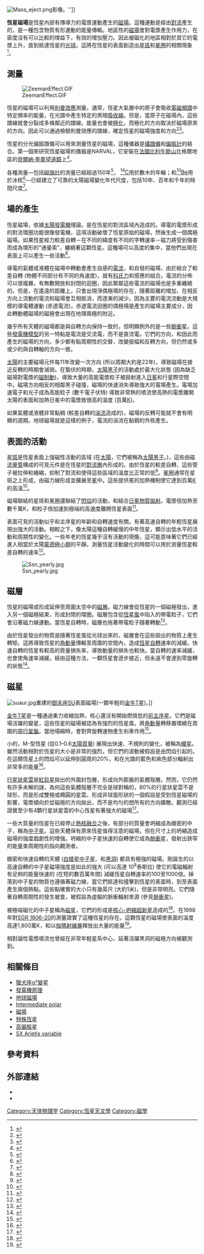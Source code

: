 [[Image:Mass_eject.png|right]]影像。'']]

'''恆星磁場'''是恆星內部有傳導力的電漿運動產生的[[磁場|磁場]]。這種運動是經由[[對流|對流]]產生的，是一種包含物質有形運動的能量傳輸。地區性的[[磁場|磁場]]會對電漿產生作用力，在密度沒有可以比較的增益下，有效的增加壓力。因此被磁化的地區相對於其它的電漿上升，直到抵達恆星的[[光球|光球]]。這將在恆星的表面創造出[[星斑|星斑]]和[[冕圈|冕圈]]的相關現象<ref>{{cite web
 | last=Brainerd
 | first=Jerome James
 | date=July 6, 2005
 | url=http://www.astrophysicsspectator.com/topics/observation/XRayCorona.html
 | title=X-rays from Stellar Coronas
 | publisher=The Astrophysics Spectator
 | accessdate=2007-06-21
 | archive-date=2006-02-25
 | archive-url=https://web.archive.org/web/20060225111800/http://www.astrophysicsspectator.com/topics/observation/XRayCorona.html
 | dead-url=no
 }}</ref>。

== 測量 ==
[[Image:ZeemanEffect.GIF|right]]

恆星的磁場可以利用[[塞曼效應|則曼效應]]測量。通常，恆星大氣層中的原子會吸收[[電磁頻譜|電磁頻譜]]中特定頻率的能量，在光譜中產生特定的黑暗[[譜線|吸收線]]。但是，當原子在磁場內，這些譜線就會分裂成多條鄰近的譜線。能量也會被[[極化|極化]]，而極化的方向取決於磁場原來的方向。因此可以通過檢驗則曼效應的譜線，確定恆星的磁場強度和方向<ref>{{cite conference
 | last=Wade | first=Gregg A.
 | title=Stellar Magnetic Fields: The view from the ground and from space
 | booktitle=The A-star Puzzle: Proceedings IAU Symposium No. 224
 | publisher=Cambridge University Press
 | pages=235–243 | date=July 8–13, 2004
 | location=Cambridge, England
 | doi=10.1017/S1743921304004612
}}</ref><ref>{{cite journal
 | last = Basri | first = Gibor
 | title=Big Fields on Small Stars
 | journal=Science | year=2006 | volume=311
 | issue=5761 | pages=618–619
 | doi=10.1126/science.1122815
 | pmid=16456068 }}</ref>。

恆星的分光偏振譜儀可以用來測量恆星的磁場，這種儀器是[[攝譜儀|攝譜儀]]和[[偏振計|偏振計]]的結合。第一個來研究恆星磁場的儀器是NARVAL，它安裝在[[法國|法國]][[比利牛斯山|比利牛斯山]]比格爾地區的[[貝爾納·李奧望遠鏡|貝爾納·李奧望遠鏡]]上<ref>{{cite news
 | author=Staff
 | title=NARVAL: First Observatory Dedicated To Stellar Magnetism
 | publisher=Science Daily
 | date=February 22, 2007
 | url=http://www.sciencedaily.com/releases/2007/02/070208131656.htm
 | accessdate=2007-06-21
 | archive-date=2017-09-11
 | archive-url=https://web.archive.org/web/20170911072136/https://www.sciencedaily.com/releases/2007/02/070208131656.htm
 | dead-url=no
 }}</ref>。

各種測量—包括[[磁強計|磁強計]]的測量已經超過150年<ref>{{cite journal
 | author=Lockwood, M.; Stamper, R.; Wild, M. N.
 | title=A Doubling of the Sun's Coronal Magnetic Field during the Last 100 Years
 | journal=Nature | year=1999 | doi=10.1038/20867
 | volume=399 | issue=6735 | pages=437–439
 | bibcode=1999Natur.399..437L }}</ref>， [[14C|<sup>14</sup>C]]用於數木的年輪；和[[10Be|<sup>10</sup>Be]]用於冰核<ref>{{cite journal
 | last=Beer | first=Jürg
 | title=Long-term indirect indices of solar variability
 | journal=Space Science Reviews | year=2000
 | volume=94 | issue=1/2 | pages=53–66
 | bibcode=2000SSRv...94...53B
 | doi=10.1023/A:1026778013901 }}</ref>—已經建立了可靠的太陽磁場變化年代尺度，包括10年、百年和千年的時間尺度<ref name=CRC>{{cite journal
 | first=Jasper | last=Kirkby
 | authorlink=Jasper Kirkby
 | title=Cosmic Rays and Climate
 | journal=Surveys in Geophysics | year=2007
 | volume=28
 | issue=5-6 | pages=333–375
 | doi=10.1007/s10712-008-9030-6
 | arxiv=0804.1938
 | accessdate=2008-08-21 }}</ref>。

== 場的產生 ==
恆星磁場，依據[[太陽發電機|太陽發電機]]理論，是在恆星的對流區域內造成的。導電的電漿形成的對流環圈功能很像發電機，這項活動破壞了恆星原始的磁場，然後生成一個偶極磁場。如果恆星經力較差自轉－在不同的緯度有不同的字轉速率－磁力將受到傷害而成為環形的"通量索"，纏繞著這顆恆星。這種場可以高度的集中，當他們出現在表面上可以產生一些活動<ref>{{cite journal
 | last=Piddington | first=J. H.
 | title=On the origin and sˋtructure of stellar magnetic fields
 | journal=Astrophysics and Space Science
 | year=1983 | volume=90 | issue=1 | pages=217–230
 | bibcode=1983Ap&SS..90..217P
 | doi=10.1007/BF00651562 }}</ref>。

導電的氣體或液體在磁場中轉動會產生自感的[[電流|電流]]，和自發的磁場，由於結合了較差自轉 (物體不同部分有不同的角速度)，就有[[科氏力|科氏力]]和感應的組合。電流的分佈可以很複雜，有無數開放和封閉的迴圈，因此緊鄰這些電流的磁場也是多重纏繞的。但是，在遙遠的距離上，只會出現淨偶極場的存在，隨著距離的增加，在相反方向上流動的電流和磁場會互相抵消，而逐漸的減少。因為主要的電流流動是大規模的導電體運動 (赤道電流)，赤道電流迴圈的偶極場是產生的磁場主要成分，因此轉動體磁場的磁極會出現在地理兩極的附近。

幾乎所有天體的磁場都是與自轉方向保持一致的，但明顯例外的是一些[[脈衝星|脈衝星]]。這些[[發電機原理|發電機模型]]的另一特點是電流是交流電，而不是直流電。它們的方向，和因此而產生的磁場的方向，多少都有點周期性的交替，改變振幅和反轉方向，但仍然或多或少的與自轉軸的方向一致。

[[太陽|太陽]]的主要磁場元件每11年改變一次方向 (所以周期大約是22年)，導致磁場在接近反轉的時期會減弱。在蟄伏的時期，[[太陽黑子|太陽黑子]]的活動處於最大化狀態 (因為缺乏磁場對電漿的[[磁制動|磁制動]])，導致大量的高能電漿粒子被拋射進入[[日冕|日冕]]和行星際空間中。磁場方向相反的相鄰黑子碰撞，磁場的快速消失導致強大的電場產生。電場加速電子和光子成為高能粒子 (數千電子伏特) 導致非常熱的噴流使高熱的電漿離開太陽的表面和加熱日冕中的電漿致很高的溫度 (百萬[[熱力學溫標|K]])。

如果氣體或液體非常黏稠 (較差自轉的[[湍流|湍流]]造成的)，磁場的反轉可能就不會有明顯的週期。地球磁場就是這樣的例子，電流的湍流在黏稠的外核產生。

== 表面的活動 ==
[[星斑|星斑]]是恆星表面上強磁性活動的區域 (在[[太陽|太陽]]，它們被稱為[[太陽黑子|太陽黑子]]。)，這些由磁[[流量管|流量管]]構成的可見元件是在恆星的[[對流層|對流層]]內形成的。由於恆星的較差自轉，這些管子被拉伸和蜷縮，抑制了對流和使得這些區域的溫度比正常的低<ref>{{cite news
 | first=Jonathan
 | last=Sherwood
 | title=Dark Edge of Sunspots Reveal Magnetic Melee
 | publisher=University of Rochester
 | date=December 3, 2002
 | url=http://www.rochester.edu/news/show.php?id=290
 | accessdate=2007-06-21
 | archive-date=2020-08-07
 | archive-url=https://web.archive.org/web/20200807081858/http://www.rochester.edu/news/show.php?id=290
 | dead-url=no
 }}</ref>。[[冕圈|冕圈]]通常在星斑之上形成，由磁力線形成並擴展至[[日冕|冕]]中。這些提供冕的加熱機制使它達到百萬[[熱力學溫標|K]]的高溫<ref>{{cite journal
 | author=Hudson, H. S.; Kosugi, T.
 | title=How the Sun's Corona Gets Hot
 | journal=Science | year=1999 | volume=285
 | issue=5429 | pages=849
 | doi=10.1126/science.285.5429.849 }}</ref>。

磁場聯結的星斑和冕圈還聯結了[[閃焰|閃焰]]的活動，和結合[[日冕物質拋射|日冕物質拋射]]。電漿倍加熱至數千萬K，和粒子倍加速到極端的高速度離開恆星表面<ref>{{cite web | last=Hathaway | first=David H. | date=January 18, 2007 | url=http://solarscience.msfc.nasa.gov/flares.shtml | title=Solar Flares | publisher=NASA | accessdate=2007-06-21 | archive-date=2012-07-02 | archive-url=https://www.webcitation.org/68rJuFsnX?url=http://solarscience.msfc.nasa.gov/flares.shtml | dead-url=no }}</ref>。

表面可見的活動似乎和主序星的年齡和自轉速度有關。有著高速自轉的年輕恆星展現出強大的活動。相較之下，像太陽這種自轉緩慢的中年恆星，顯示出低水平的活動和周期性的變化。一些年老的恆星幾乎沒有活動的現像，這可能意味著它們已經進入相當於太陽[[蒙德極小期|蒙德極小期]]的平靜。測量恆星活動變化的時間可以用於測量恆星較差自轉的速率<ref>{{cite web
 | last =Berdyugina
 | first =Svetlana V.
 | year =2005
 | url =http://solarphysics.livingreviews.org/Articles/lrsp-2005-8/
 | title =Starspots: A Key to the Stellar Dynamo
 | publisher =Living Reviews
 | accessdate =2007-06-21
 | archive-date =2016-06-14
 | archive-url =https://web.archive.org/web/20160614003046/http://solarphysics.livingreviews.org/Articles/lrsp-2005-8/
 | dead-url =no
 }}</ref>。

[[Image:Ssn_yearly.jpg|center]]

== 磁層 ==
恆星的磁場或形成延伸至周圍太空中的[[磁層|磁層]]。磁力線會從恆星的一個磁極發出，進入另一個磁極結束，形成封閉的環圈。磁層包含從[[恆星風|恆星風]]中陷入的帶電粒子，它們會沿著磁力線運動。當恆星自轉時，磁層也拖著帶電粒子隨著轉動<ref name=harpaz2004>{{cite book
 | first=Amos | last=Harpaz | year=1994
 | page=230 | title=Stellar evolution | series=Ak Peters Series
 | publisher=A. K. Peters, Ltd | isbn=1568810121 }}</ref>。

由於恆星發出的物質是隨著恆星風從光球出來的，磁層會在這些拋出的物質上產生轉矩。這將導致恆星的[[角動量|角動量]]傳輸至周圍的空間內，造成[[恆星自轉|恆星自轉]]速率的減緩。快速自轉的恆星有較高的質量損失率，導致動量的損失也較快。當自轉的速率減緩，也會使角速率減緩。經由這種方法，一顆恆星會逐步接近，但永遠不會達到零旋轉的狀態<ref name=aass3_150>{{cite journal
 | last=Nariai | first=Kyoji | year=1969
 | title=Mass Loss from Coronae and Its Effect upon Stellar Rotation
 | journal=Astrophysics and Space Science| volume=3
 | issue=1 | pages=150–159
 | bibcode=1969Ap&SS...3..150N | doi=10.1007/BF00649601 }}</ref>。

== 磁星 ==
[[Image:suaur.jpg|thumb]]重建的[[御夫座SU|御夫座SU]]表面磁場(一顆年輕的[[金牛T星|金牛T星]])。]]

[[金牛T星|金牛T星]]是一種通過重力收縮加熱，核心還沒有開始燃燒氫的[[前主序星|前主序星]]。它們是磁場活躍的變星，這些恆星的磁場被認為有強烈的恆星風，將[[角動量|角動量]]轉移置環繞在周圍的[[原行星盤|原行星盤]]。當他塌縮時，會對齊旋轉速物產生剎車作用<ref>{{cite journal
 | author=Küker, M.; Henning, T.; Rüdiger, G.
 | title=Magnetic Star-Disk Coupling in Classical T Tauri Systems
 | journal=The Astrophysical Journal | year=2003
 | volume=589
 | issue=1 | pages=397–409
 | doi=10.1086/374408
| bibcode=2003ApJ...589..397K}}</ref>。

小的，M-型恆星 (從0.1–0.6[[太陽質量|太陽質量]]) 展現出快速、不規則的變化，被稱為[[耀星|耀星]]。雖然活動相對於恆星的大小是非常的強烈，但它們的波動被假設是由閃焰引起的。在這類恆星上的閃焰可以延伸到圓周的20%，和在光譜的藍色和紫色部分輻射出非常多的能量<ref>{{cite web
 |last=Templeton 
 |first=Matthew 
 |date=Autumn 2003 
 |url=http://www.aavso.org/vstar/vsots/fall03.shtml 
 |title=Variable Star Of The Season: UV Ceti 
 |publisher=AAVSO 
 |accessdate=2007-06-21 
 |archiveurl=https://web.archive.org/web/20070214005708/http://www.aavso.org/vstar/vsots/fall03.shtml 
 |archivedate=2007-02-14 
 |deadurl=yes 
}}</ref>。

[[行星狀星雲|行星狀星雲]]是[[紅巨星|紅巨星]]拋出的外圍封包層，形成向外膨脹的氣體殼層。然而，它仍然有許多未解的謎，為何這些氣體殼層不完全是球對稱的，80%的行星狀星雲不是球形，而是形成雙極或橢圓的星雲。形成非球面形狀的一個假設是受到恆星磁場的影響，電漿傾向於從磁極的方向拋出，而不是均勻的想所有的方向擴散。觀測已經證實至少有4顆行星狀星雲的中心恆星有著強大的磁場<ref>{{cite news
 | author=Jordan, S.; Werner, K.; O'Toole, S.
 | title=First Detection Of Magnetic Fields In Central Stars Of Four Planetary Nebulae
 | publisher=Space Daily
 | date=January 6, 2005
 | url=http://www.spacedaily.com/news/stellar-chemistry-05a.html
 | accessdate=2007-06-23
 | archive-date=2009-06-18
 | archive-url=https://web.archive.org/web/20090618193030/http://www.spacedaily.com/news/stellar-chemistry-05a.html
 | dead-url=no
 }}</ref>。

一些大質量的恆星在已經停止[[核融合|熱核融合]]之後，有部分的質量會坍縮成為緻密的中子，稱為[[中子星|中子星]]。這些天體保有原來恆星值得注意的磁場，但在尺寸上的坍縮造成磁場的強度戲劇性的增強。坍縮的中子星快速的自轉使它成為[[脈衝星|脈衝星]]，發射出狹窄的能量束周期性的指向觀測者。

緻密和快速自轉的天體 ([[白矮星|白矮星]][[中子星|中子星]]、和[[黑洞|黑洞]]) 都具有極強的磁場。剛誕生的以高速自轉的中子星磁場強度是如此的強大 (可以高達 10<sup>8</sup>泰斯拉) 使它的電磁輻射有足夠的能量快速的 (在短的數百萬年間) 減緩恆星自轉速率的100至1000倍。掉落到中子星的物質也遵循著磁力線，當它們抵達和撞擊到恆星的表面時，到至表面產生兩個熱點。這些點確實的大小只有幾英尺 (大約1米)，但是非常明亮。它們隨著自轉周期性的發生被食，被假設為虛擬的脈衝輻射來源 (參見[[脈衝星|脈衝星]])。

被極端磁化的中子星稱為[[磁星|磁星]]，它們的形成是[[II型超新星|核心-坍縮超新星]]造成的<ref>{{cite web
 |last=Duncan 
 |first=Robert C. 
 |year=2003 
 |url=http://solomon.as.utexas.edu/~duncan/magnetar.html 
 |title='Magnetars', Soft Gamma Repeaters, and Very Strong Magnetic Fields 
 |publisher=University of Texas at Austin 
 |accessdate=2007-06-21 
 |deadurl=yes 
 |archiveurl=https://web.archive.org/web/20070611144512/http://solomon.as.utexas.edu/~duncan/magnetar.html 
 |archivedate=2007-06-11 
}}</ref>。在1998年對[[SGR_1806-20|SGR 1806-20]]的測量證實了這種恆星的存在。這顆恆星的磁場使表面的溫度高達1,800萬K，和以[[伽瑪射線暴|伽瑪射線暴]]釋放出大量的能量<ref>{{cite news
 | author=Isbell, D.; Tyson, T.
 | title=Strongest Stellar Magnetic Field yet Observed Confirms Existence of Magnetars
 | publisher=NASA/Goddard Space Flight Center
 | date=May 20, 1998
 | url=http://heasarc.gsfc.nasa.gov/docs/asca/science/magnetar.html
 | accessdate=2006-05-24
 | archive-date=2020-11-28
 | archive-url=https://web.archive.org/web/20201128023948/https://heasarc.gsfc.nasa.gov/docs/asca/science/magnetar.html
 | dead-url=no
 }}</ref>。

相對論性電漿噴流也曾經在非常年輕星系中心，延著活躍黑洞的磁極方向被觀測到。

== 相關條目 ==
{{Portal|Star}}
* [[獵犬座α²變星|獵犬座α²變星]]
* [[發電機原理|發電機原理]]
* [[地球磁場|地球磁場]]
* [[Intermediate_polar|Intermediate polar]]
* [[磁場|磁場]]
* [[特殊恆星|特殊恆星]]
* [[高偏振星|高偏振星]]
* [[SX_Arietis_variable|SX Arietis variable]]

== 參考資料 ==
{{Reflist|2}}

== 外部連結 ==
*{{cite web
 | last=Donati
 | first=Jean-François
 | date=June 16, 2003
 | url=http://www.ast.obs-mip.fr/users/donati/field.html
 | title=Surface magnetic fields of non degenerate stars
 | publisher=Laboratoire d’Astrophysique de Toulouse
 | accessdate=2007-06-23
 | archive-date=2006-05-30
 | archive-url=https://web.archive.org/web/20060530211718/http://www.ast.obs-mip.fr/users/donati/field.html
 | dead-url=no
 }}
*{{cite web
 | last=Donati
 | first=Jean-François
 | date=November 5, 2003
 | url=http://www.ast.obs-mip.fr/users/donati/diffrot.html
 | title=Differential rotation of stars other than the Sun
 | publisher=Laboratoire d’Astrophysique de Toulouse
 | accessdate=2007-06-24
 | archive-date=2006-02-14
 | archive-url=https://web.archive.org/web/20060214053812/http://www.ast.obs-mip.fr/users/donati/diffrot.html
 | dead-url=no
 }}

{{恆星}}

{{DEFAULTSORT:Stellar Magnetic Field}}
[[Category:天体物理学|Category:天体物理学]]
[[Category:恆星天文學|Category:恆星天文學]]
[[Category:磁學|Category:磁學]]